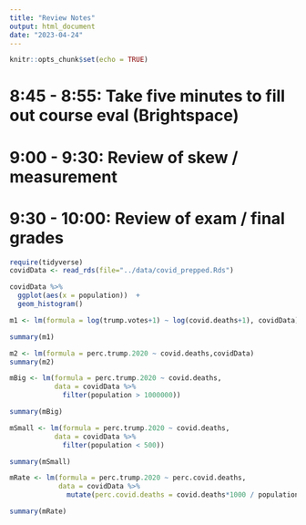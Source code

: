 ```yaml
---
title: "Review Notes"
output: html_document
date: "2023-04-24"
---
```


```r
knitr::opts_chunk$set(echo = TRUE)
```


# 8:45 - 8:55: Take five minutes to fill out course eval (Brightspace)

# 9:00 - 9:30: Review of skew / measurement

# 9:30 - 10:00: Review of exam / final grades


```r
require(tidyverse)
covidData <- read_rds(file="../data/covid_prepped.Rds")
```

```r
covidData %>%
  ggplot(aes(x = population))  + 
  geom_histogram()

m1 <- lm(formula = log(trump.votes+1) ~ log(covid.deaths+1), covidData)

summary(m1)

m2 <- lm(formula = perc.trump.2020 ~ covid.deaths,covidData)
summary(m2)

mBig <- lm(formula = perc.trump.2020 ~ covid.deaths,
           data = covidData %>%
             filter(population > 1000000))

summary(mBig)

mSmall <- lm(formula = perc.trump.2020 ~ covid.deaths,
           data = covidData %>%
             filter(population < 500))

summary(mSmall)

mRate <- lm(formula = perc.trump.2020 ~ perc.covid.deaths,
            data = covidData %>%
              mutate(perc.covid.deaths = covid.deaths*1000 / population))

summary(mRate)
```
